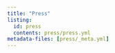 ```yaml
---
title: "Press"
listing: 
  id: press
  contents: press/press.yml
metadata-files: [press/_meta.yml]
---
```


::: {.press}
:::

<!-- listing:  -->
<!--   date-format: short -->
<!--   feed: false -->
<!--   type: default -->
<!--   categories: true -->
<!--   fields: -->
<!--     - date -->
<!--     - title -->
<!--     - image -->
<!--   field-links:  -->
<!--     - title -->
<!--     - date -->
<!--     - image -->
<!--   filter-ui: true -->
<!--   sort-ui: true -->
<!--   sort: "date desc" -->
<!--   id: press-listings -->
<!--   contents: press.yml -->
